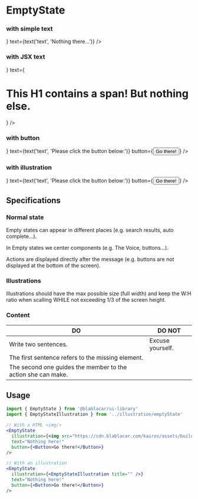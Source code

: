 

<Meta title="Screens/EmptyState" />

# EmptyState

### with simple text

<Canvas>
  <Story name="With simple text">
    <EmptyState
      illustration={<img src="https://cdn.blablacar.com/kairos/assets/build/images/astronaut-79c2cfcb1a66f7c9afc1bbc50f0037fd.svg" alt="" />}
      text={text('text', 'Nothing there...')}
    />
  </Story>
</Canvas>

### with JSX text

<Canvas>
  <Story name="With JSX text">
    <EmptyState
      illustration={<img src="https://cdn.blablacar.com/kairos/assets/build/images/astronaut-79c2cfcb1a66f7c9afc1bbc50f0037fd.svg" alt="" />}
      text={<h1>This H1 contains a span!<span style={{ color: 'gray' }}> But nothing else.</span></h1>}
    />
  </Story>
</Canvas>

### with button

<Canvas>
  <Story name="With button">
    <EmptyState
      illustration={<img src="https://cdn.blablacar.com/kairos/assets/build/images/astronaut-79c2cfcb1a66f7c9afc1bbc50f0037fd.svg" alt="" />}
      text={text('text', 'Please click the button below:')}
      button={<Button>Go there!</Button>}
    />
  </Story>
</Canvas>

### with illustration

<Canvas>
  <Story name="With illustration">
    <EmptyState
      illustration={<EmptyStateIllustration title="Empty illustration" />}
      text={text('text', 'Please click the button below:')}
      button={<Button>Go there!</Button>}
    />
  </Story>
</Canvas>

## Specifications

### Normal state

Empty states can appear in different places (e.g. search results, auto complete…).

In Empty states we center components (e.g. The Voice, buttons…).

Actions are displayed directly after the message (e.g. buttons are not displayed at the bottom of the screen).

### Illustrations

Illustrations should have the max possible size (full width) and keep the W:H ratio when scalling WHILE not exceeding 1/3 of the screen height.

### Content

| DO                                                           | DO NOT           |
| ------------------------------------------------------------ | ---------------- |
| Write two sentences.                                         | Excuse yourself. |
| The first sentence refers to the missing element.            |                  |
| The second one guides the member to the action she can make. |                  |

## Usage

```jsx
import { EmptyState } from '@blablacar/ui-library'
import { EmptyStateIllustration } from '../illustration/emptyState'

// With a HTML <img/>
<EmptyState
  illustration={<img src="https://cdn.blablacar.com/kairos/assets/build/images/astronaut-79c2cfcb1a66f7c9afc1bbc50f0037fd.svg" alt="" />}
  text="Nothing here!"
  button={<Button>Go there!</Button>}
/>

// With an illustration
<EmptyState
  illustration={<EmptyStateIllustration title="" />}
  text="Nothing here!"
  button={<Button>Go there!</Button>}
/>
```

<ArgsTable of={EmptyState} />
